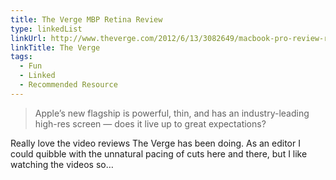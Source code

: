 ```yaml
---
title: The Verge MBP Retina Review
type: linkedList
linkUrl: http://www.theverge.com/2012/6/13/3082649/macbook-pro-review-retina-display-15-inch
linkTitle: The Verge
tags:
  - Fun
  - Linked
  - Recommended Resource
---
```


> Apple’s new flagship is powerful, thin, and has an industry-leading high-res screen — does it live up to great expectations?

Really love the video reviews The Verge has been doing. As an editor I could quibble with the unnatural pacing of cuts here and there, but I like watching the videos so…
